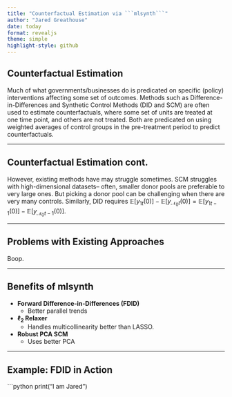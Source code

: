 ```yaml
---
title: "Counterfactual Estimation via ```mlsynth```"
author: "Jared Greathouse"
date: today
format: revealjs
theme: simple
highlight-style: github
---
```


## Counterfactual Estimation

Much of what governments/businesses do is predicated on specific (policy) interventions affecting some set of outcomes. Methods such as Difference-in-Differences and Synthetic Control Methods (DID and SCM) are often used to estimate counterfactuals, where some set of units are treated at one time point, and others are not treated. Both are predicated on using weighted averages of control groups in the pre-treatment period to predict counterfactuals.

---

## Counterfactual Estimation cont.

However, existing methods have may struggle sometimes. SCM struggles with high-dimensional datasets-- often, smaller donor pools are preferable to very large ones. But picking a donor pool can be challenging when there are very many controls. Similarly, DID requires $\mathbb{E}[y_{1t}(0)] - \mathbb{E}[y_{\mathcal{N}_0 t}(0)] = \mathbb{E}[y_{1t-1}(0)] - \mathbb{E}[y_{\mathcal{N}_0 t-1}(0)]$.

---

## Problems with Existing Approaches

Boop.

---

## Benefits of mlsynth

- **Forward Difference-in-Differences (FDID)**
  - Better parallel trends
- **$\ell_2$ Relaxer**
  - Handles multicollinearity better than LASSO.
- **Robust PCA SCM**
  - Uses better PCA

---

## Example: FDID in Action

```python
print("I am Jared")
